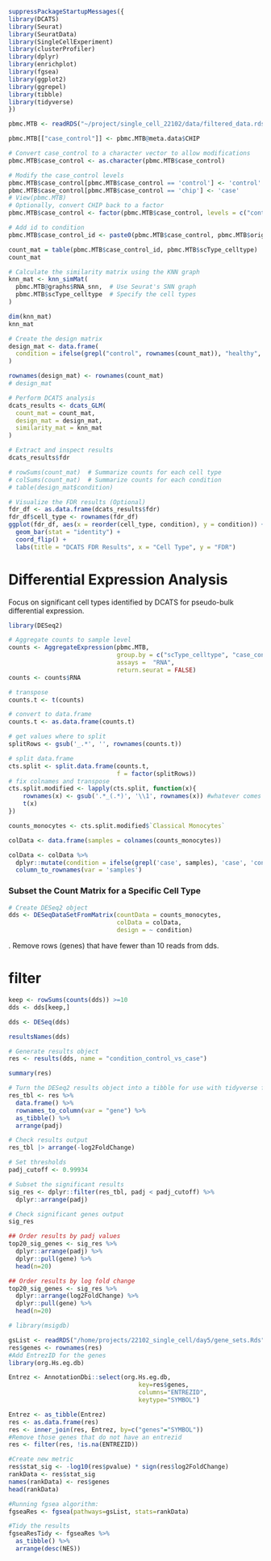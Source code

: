 
```r
suppressPackageStartupMessages({
library(DCATS)
library(Seurat)
library(SeuratData)
library(SingleCellExperiment)
library(clusterProfiler)
library(dplyr)
library(enrichplot)
library(fgsea)
library(ggplot2)
library(ggrepel)
library(tibble)
library(tidyverse)
})
```


```r
pbmc.MTB <- readRDS("~/project/single_cell_22102/data/filtered_data.rds")
```

```r
pbmc.MTB[["case_control"]] <- pbmc.MTB@meta.data$CHIP
```

```r
# Convert case_control to a character vector to allow modifications
pbmc.MTB$case_control <- as.character(pbmc.MTB$case_control)

# Modify the case_control levels
pbmc.MTB$case_control[pbmc.MTB$case_control == 'control'] <- 'control'
pbmc.MTB$case_control[pbmc.MTB$case_control == 'chip'] <- 'case'
# View(pbmc.MTB)
# Optionally, convert CHIP back to a factor
pbmc.MTB$case_control <- factor(pbmc.MTB$case_control, levels = c("control", "case"))

# Add id to condition
pbmc.MTB$case_control_id <- paste0(pbmc.MTB$case_control, pbmc.MTB$orig.ident)
```

```r
count_mat = table(pbmc.MTB$case_control_id, pbmc.MTB$scType_celltype)
count_mat
```
```r
# Calculate the similarity matrix using the KNN graph
knn_mat <- knn_simMat(
  pbmc.MTB@graphs$RNA_snn,  # Use Seurat's SNN graph
  pbmc.MTB$scType_celltype  # Specify the cell types
)

dim(knn_mat)
knn_mat
```

```r
# Create the design matrix
design_mat <- data.frame(
  condition = ifelse(grepl("control", rownames(count_mat)), "healthy", "disease")
)

rownames(design_mat) <- rownames(count_mat)
# design_mat
```

```r
# Perform DCATS analysis
dcats_results <- dcats_GLM(
  count_mat = count_mat,
  design_mat = design_mat,
  similarity_mat = knn_mat
)
```

```r

# Extract and inspect results
dcats_results$fdr
```
```r
# rowSums(count_mat)  # Summarize counts for each cell type
# colSums(count_mat)  # Summarize counts for each condition
# table(design_mat$condition)

```


```r

# Visualize the FDR results (Optional)
fdr_df <- as.data.frame(dcats_results$fdr)
fdr_df$cell_type <- rownames(fdr_df)
ggplot(fdr_df, aes(x = reorder(cell_type, condition), y = condition)) +
  geom_bar(stat = "identity") +
  coord_flip() +
  labs(title = "DCATS FDR Results", x = "Cell Type", y = "FDR")

```
# Differential Expression Analysis
Focus on significant cell types identified by DCATS for pseudo-bulk differential expression.

```r
library(DESeq2)

# Aggregate counts to sample level
counts <- AggregateExpression(pbmc.MTB, 
                              group.by = c("scType_celltype", "case_control_id"),
                              assays =  "RNA",
                              return.seurat = FALSE)
counts <- counts$RNA

# transpose
counts.t <- t(counts)

# convert to data.frame
counts.t <- as.data.frame(counts.t)

# get values where to split
splitRows <- gsub('_.*', '', rownames(counts.t))

# split data.frame
cts.split <- split.data.frame(counts.t,
                              f = factor(splitRows))
# fix colnames and transpose
cts.split.modified <- lapply(cts.split, function(x){
    rownames(x) <- gsub('.*_(.*)', '\\1', rownames(x)) #whatever comes after the underscore in the row names will be retained in the final result.
    t(x)
})
```

```r
counts_monocytes <- cts.split.modified$`Classical Monocytes`
```

```r
colData <- data.frame(samples = colnames(counts_monocytes))

colData <- colData %>%
  dplyr::mutate(condition = ifelse(grepl('case', samples), 'case', 'control')) %>%
  column_to_rownames(var = 'samples')
```


### Subset the Count Matrix for a Specific Cell Type
```r
# Create DESeq2 object   
dds <- DESeqDataSetFromMatrix(countData = counts_monocytes,
                              colData = colData,
                              design = ~ condition)
```
. Remove rows (genes) that have fewer than 10 reads from dds.

# filter
```r
keep <- rowSums(counts(dds)) >=10
dds <- dds[keep,]
```

```r
dds <- DESeq(dds)
```

```r
resultsNames(dds)
```
```r
# Generate results object
res <- results(dds, name = "condition_control_vs_case")

summary(res)
```
```r
# Turn the DESeq2 results object into a tibble for use with tidyverse functions
res_tbl <- res %>%
  data.frame() %>%
  rownames_to_column(var = "gene") %>%
  as_tibble() %>%
  arrange(padj)

# Check results output
res_tbl |> arrange(-log2FoldChange)
```
```r
# Set thresholds
padj_cutoff <- 0.99934

# Subset the significant results
sig_res <- dplyr::filter(res_tbl, padj < padj_cutoff) %>%
  dplyr::arrange(padj)

# Check significant genes output
sig_res
```
```r
## Order results by padj values
top20_sig_genes <- sig_res %>%
  dplyr::arrange(padj) %>%
  dplyr::pull(gene) %>%
  head(n=20)

## Order results by log fold change
top20_sig_genes <- sig_res %>%
  dplyr::arrange(log2FoldChange) %>%
  dplyr::pull(gene) %>%
  head(n=20)
```

```r
# library(msigdb)
```


```r
gsList <- readRDS("/home/projects/22102_single_cell/day5/gene_sets.Rds")
res$genes <- rownames(res)
#Add EntrezID for the genes
library(org.Hs.eg.db)
```
```r
Entrez <- AnnotationDbi::select(org.Hs.eg.db,
                                    key=res$genes, 
                                    columns="ENTREZID",
                                    keytype="SYMBOL")
```
```r
Entrez <- as_tibble(Entrez)
res <- as.data.frame(res)
res <- inner_join(res, Entrez, by=c("genes"="SYMBOL"))
#Remove those genes that do not have an entrezid
res <- filter(res, !is.na(ENTREZID))
```

```r
#Create new metric
res$stat_sig <- -log10(res$pvalue) * sign(res$log2FoldChange)
rankData <- res$stat_sig
names(rankData) <- res$genes
head(rankData)
```
```r
#Running fgsea algorithm:
fgseaRes <- fgsea(pathways=gsList, stats=rankData)

#Tidy the results
fgseaResTidy <- fgseaRes %>%
  as_tibble() %>%
  arrange(desc(NES))
```













